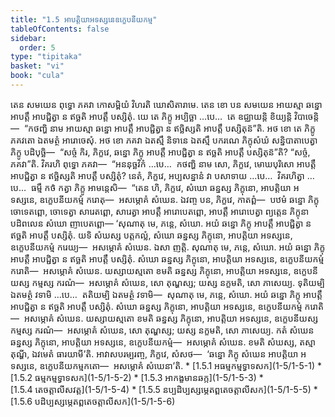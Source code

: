 ```yaml
---
title: "1.5 អាបត្តិយាអទស្សនេឧក្ខេបនីយកម្ម"
tableOfContents: false
sidebar:
  order: 5
type: "tipitaka"
basket: "vi"
book: "cula"
---
```



<DynamicBreadcrumb />

<Division number="46" book="cula">

<Paragraph number="213" book="cula">
តេន សមយេន ពុទ្ធោ ភគវា កោសម្ពិយំ វិហរតិ ឃោសិតារាមេ. តេន ខោ បន សមយេន អាយស្មា ឆន្នោ អាបត្តឹ អាបជ្ជិត្វា ន ឥច្ឆតិ អាបត្តឹ បស្សិតុំ. យេ តេ ភិក្ខូ អប្បិច្ឆា …បេ…  តេ ឧជ្ឈាយន្តិ ខិយ្យន្តិ វិបាចេន្តិ—  “កថញ្ហិ នាម អាយស្មា ឆន្នោ អាបត្តឹ អាបជ្ជិត្វា ន ឥច្ឆិស្សតិ អាបត្តឹ បស្សិតុន៑”តិ. អថ ខោ តេ ភិក្ខូ ភគវតោ ឯតមត្ថំ អារោចេសុំ.


</Paragraph>

<Paragraph number="214" book="cula">
អថ ខោ ភគវា ឯតស្មឹ និទានេ ឯតស្មឹ បករណេ ភិក្ខុសំឃំ សន្និបាតាបេត្វា ភិក្ខូ បដិបុច្ឆិ—  “សច្ចំ កិរ, ភិក្ខវេ, ឆន្នោ ភិក្ខុ អាបត្តឹ អាបជ្ជិត្វា ន ឥច្ឆតិ អាបត្តឹ បស្សិតុន៑”តិ? “សច្ចំ, ភគវា”តិ. វិគរហិ ពុទ្ធោ ភគវា—  “អននុច្ឆវិកំ …បេ…  កថញ្ហិ នាម សោ, ភិក្ខវេ, មោឃបុរិសោ អាបត្តឹ អាបជ្ជិត្វា ន ឥច្ឆិស្សតិ អាបត្តឹ បស្សិតុំ? នេតំ, ភិក្ខវេ, អប្បសន្នានំ វា បសាទាយ …បេ…  វិគរហិត្វា …បេ…  ធម្មឹ កថំ កត្វា ភិក្ខូ អាមន្តេសិ—  “តេន ហិ, ភិក្ខវេ, សំឃោ ឆន្នស្ស ភិក្ខុនោ, អាបត្តិយា អទស្សនេ, ឧក្ខេបនីយកម្មំ ករោតុ—  អសម្ភោគំ សំឃេន. ឯវញ្ច បន, ភិក្ខវេ, កាតព្ពំ—  បឋមំ ឆន្នោ ភិក្ខុ ចោទេតព្ពោ, ចោទេត្វា សារេតព្ពោ, សារេត្វា អាបត្តឹ អារោបេតព្ពោ, អាបត្តឹ អារោបេត្វា ព្យត្តេន ភិក្ខុនា បដិពលេន សំឃោ ញាបេតព្ពោ—


</Paragraph>

</Division>
<Division number="47" book="cula">

<Paragraph number="215" book="cula">
‘សុណាតុ មេ, ភន្តេ, សំឃោ. អយំ ឆន្នោ ភិក្ខុ អាបត្តឹ អាបជ្ជិត្វា ន ឥច្ឆតិ អាបត្តឹ បស្សិតុំ. យទិ សំឃស្ស បត្តកល្លំ, សំឃោ ឆន្នស្ស ភិក្ខុនោ, អាបត្តិយា អទស្សនេ, ឧក្ខេបនីយកម្មំ ករេយ្យ—  អសម្ភោគំ សំឃេន. ឯសា ញត្តិ.


</Paragraph>

<Paragraph number="216" book="cula">
សុណាតុ មេ, ភន្តេ, សំឃោ. អយំ ឆន្នោ ភិក្ខុ អាបត្តឹ អាបជ្ជិត្វា ន ឥច្ឆតិ អាបត្តឹ បស្សិតុំ. សំឃោ ឆន្នស្ស ភិក្ខុនោ, អាបត្តិយា អទស្សនេ, ឧក្ខេបនីយកម្មំ ករោតិ—  អសម្ភោគំ សំឃេន. យស្សាយស្មតោ ខមតិ ឆន្នស្ស ភិក្ខុនោ, អាបត្តិយា អទស្សនេ, ឧក្ខេបនីយស្ស កម្មស្ស ករណំ—  អសម្ភោគំ សំឃេន, សោ តុណ្ហស្ស; យស្ស នក្ខមតិ, សោ ភាសេយ្យ.


</Paragraph>

<Paragraph number="217" book="cula">
ទុតិយម្បិ ឯតមត្ថំ វទាមិ …បេ…  តតិយម្បិ ឯតមត្ថំ វទាមិ—  សុណាតុ មេ, ភន្តេ, សំឃោ. អយំ ឆន្នោ ភិក្ខុ អាបត្តឹ អាបជ្ជិត្វា ន ឥច្ឆតិ អាបត្តឹ បស្សិតុំ. សំឃោ ឆន្នស្ស ភិក្ខុនោ, អាបត្តិយា អទស្សនេ, ឧក្ខេបនីយកម្មំ ករោតិ—  អសម្ភោគំ សំឃេន. យស្សាយស្មតោ ខមតិ ឆន្នស្ស ភិក្ខុនោ, អាបត្តិយា អទស្សនេ, ឧក្ខេបនីយស្ស កម្មស្ស ករណំ—  អសម្ភោគំ សំឃេន, សោ តុណ្ហស្ស; យស្ស នក្ខមតិ, សោ ភាសេយ្យ.


</Paragraph>

<Paragraph number="218" book="cula">
កតំ សំឃេន ឆន្នស្ស ភិក្ខុនោ, អាបត្តិយា អទស្សនេ, ឧក្ខេបនីយកម្មំ—  អសម្ភោគំ សំឃេន. ខមតិ សំឃស្ស, តស្មា តុណ្ហី, ឯវមេតំ ធារយាមី’តិ.


</Paragraph>

<Paragraph number="219" book="cula">
អាវាសបរម្បរញ្ច, ភិក្ខវេ, សំសថ—  ‘ឆន្នោ ភិក្ខុ សំឃេន អាបត្តិយា អទស្សនេ, ឧក្ខេបនីយកម្មកតោ—  អសម្ភោគំ សំឃេនា’តិ.

</Paragraph>
</Division>

<TableOfContents book="cula" section="1.5">
* [1.5.1 អធម្មកម្មទ្វាទសក](1-5/1-5-1)
* [1.5.2 ធម្មកម្មទ្វាទសក](1-5/1-5-2)
* [1.5.3 អាកង្ខមានឆក្ក](1-5/1-5-3)
* [1.5.4 តេចត្តាលីសវត្ត](1-5/1-5-4)
* [1.5.5 នប្បដិប្បស្សម្ភេតព្ពតេចត្តាលីសក](1-5/1-5-5)
* [1.5.6 បដិប្បស្សម្ភេតព្ពតេចត្តាលីសក](1-5/1-5-6)
</TableOfContents>